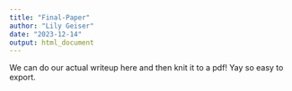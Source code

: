 ```yaml
---
title: "Final-Paper"
author: "Lily Geiser"
date: "2023-12-14"
output: html_document
---
```


We can do our actual writeup here and then knit it to a pdf! Yay so easy to export.
